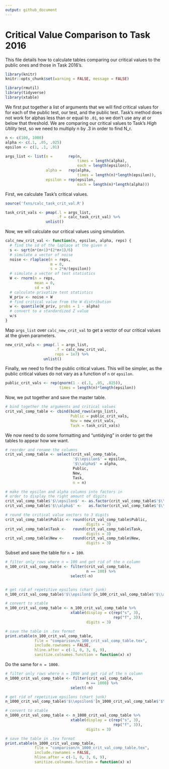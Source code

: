 ```yaml
---
output: github_document
---
```

# Critical Value Comparison to Task 2016

This file details how to calculate tables comparing our critical values to the public ones and those in Task 2016's. 

```r
library(knitr)
knitr::opts_chunk$set(warning = FALSE, message = FALSE)
```

```r
library(rmutil)
library(tidyverse)
library(xtable)
```

We first put together a list of arguments that we will find critical values for for each of the public test, our test, and the public test. Task's method does not work for alphas less than or equal to `.01`, so we don't use any at or below that threshold. We are comparing our critical values to Task's *High Utility* test, so we need to multiply n by .3 in order to find N_r.

```r
n <- c(100, 1000)
alpha <- c(.1, .05, .025)
epsilon <- c(1, .1, .01)

args_list <- list(n =       rep(n,
                                times = length(alpha),
                                each = length(epsilon)),
                  alpha =   rep(alpha, 
                                times = length(n)*length(epsilon)),
                  epsilon = rep(epsilon,
                                each = length(n)*length(alpha)))

```

First, we calculate Task's critical values.

```r
source('fxns/calc_task_crit_val.R')

task_crit_vals <- pmap(.l = args_list,
                       .f = calc_task_crit_val) %>%
                  unlist()
```

Now, we will calculate our critical values using simulation.

```r
calc_new_crit_val <- function(n, epsilon, alpha, reps) {
  # find the sd of the laplace at the given n
  s <- sqrt(n*(n+1)*(2*n+1)/6)
  # simulate a vector of noise
  noise <- rlaplace(n = reps,
                    m = 0,
                    s = 2*n/(epsilon))
  # simulate a vector of test statistics
  W <- rnorm(n = reps,
             mean = 0,
             sd = s)
  # calculate privatize test statistics
  W_priv <- noise + W
  # find critical value from the W distribution
  w <- quantile(W_priv, probs = 1 - alpha)
  # convert to a standardized Z value
  w/s
}
```

Map `args_list` over `calc_new_crit_val` to get a vector of our critical values at the given parameters.

```r
new_crit_vals <- pmap(.l = args_list,
                      .f = calc_new_crit_val,
                      reps = 1e7) %>%
                 unlist()
```

Finally, we need to find the public critical values. This will be simpler, as the public critical values do not vary as a function of `n` or `epsilon`.

```r
public_crit_vals <- rep(qnorm(1 - c(.1, .05, .025)), 
                        times = length(n)*length(epsilon))
```

Now, we put together and save the master table.

```r
# bind together the arguments and critical values
crit_val_comp_table <- cbind(bind_rows(args_list), 
                             Public = public_crit_vals,
                             New = new_crit_vals,
                             Task = task_crit_vals)
```

We now need to do some formatting and "untidying" in order to get the tables to appear how we want.

```r
# reorder and rename the columns
crit_val_comp_table <- select(crit_val_comp_table,
                              '$\\epsilon$' = epsilon,
                              '$\\alpha$' = alpha,
                              Public,
                              New,
                              Task,
                              n = n)

# make the epsilon and alpha columns into factors in 
# order to display the right amount of digits
crit_val_comp_table$'$\\epsilon$' <- as.factor(crit_val_comp_table$'$\\epsilon$')
crit_val_comp_table$'$\\alpha$' <-   as.factor(crit_val_comp_table$'$\\alpha$')

# round the critical value vectors to 3 digits
crit_val_comp_table$Public <- round(crit_val_comp_table$Public, 
                                    digits = 3)
crit_val_comp_table$Task <-   round(crit_val_comp_table$Task, 
                                    digits = 3)
crit_val_comp_table$New <-    round(crit_val_comp_table$New, 
                                    digits = 3)
```

Subset and save the table for `n = 100`.

```r
# filter only rows where n = 100 and get rid of the n column
n_100_crit_val_comp_table <- filter(crit_val_comp_table,
                                    n == 100) %>%
                             select(-n)


# get rid of repetitive epsilons (chart junk)
n_100_crit_val_comp_table$'$\\epsilon$'[n_100_crit_val_comp_table$'$\\alpha$' != 0.100] <- " "

# convert to xtable
n_100_crit_val_comp_table <- n_100_crit_val_comp_table %>% 
                             xtable(display = c(rep("s", 3),
                                                rep("f", 3)),
                                    digits = 3)

# save the table in .tex format
print.xtable(n_100_crit_val_comp_table, 
             file = "comparison/n_100_crit_val_comp_table.tex",
             include.rownames = FALSE,
             hline.after = c(-1, 0, 3, 6, 9),
             sanitize.colnames.function = function(x) x)

```

Do the same for `n = 1000`.

```r
# filter only rows where n = 1000 and get rid of the n column
n_1000_crit_val_comp_table <- filter(crit_val_comp_table,
                                    n == 1000) %>%
                             select(-n)

# get rid of repetitive epsilons (chart junk)
n_1000_crit_val_comp_table$'$\\epsilon$'[n_1000_crit_val_comp_table$'$\\alpha$' != 0.100] <- " "

# convert to xtable
n_1000_crit_val_comp_table <- n_1000_crit_val_comp_table %>% 
                             xtable(display = c(rep("s", 3),
                                                rep("f", 3)),
                                    digits = 3)

# save the table in .tex format
print.xtable(n_1000_crit_val_comp_table, 
             file = "comparison/n_1000_crit_val_comp_table.tex",
             include.rownames = FALSE,
             hline.after = c(-1, 0, 3, 6, 9),
             sanitize.colnames.function = function(x) x)

```
